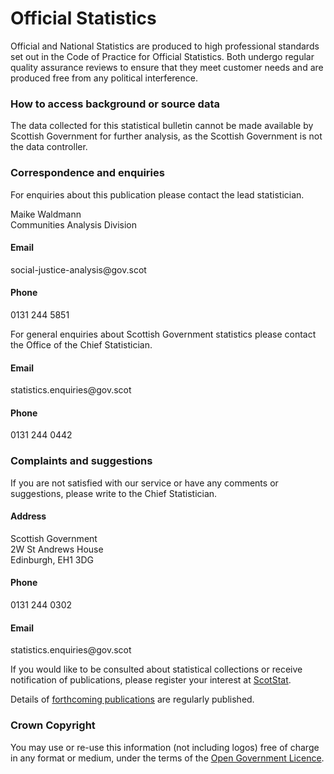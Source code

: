 # Official Statistics

Official and National Statistics are produced to high professional standards set out in the Code of Practice for Official Statistics. Both undergo regular quality assurance reviews to ensure that they meet customer needs and are produced free from any political interference.

### How to access background or source data

The data collected for this statistical bulletin cannot be made available by Scottish Government for further analysis, as the Scottish Government is not the data controller.

### Correspondence and enquiries {#contact}

For enquiries about this publication please contact the lead statistician.

Maike Waldmann<br>
Communities Analysis Division

#### Email

social-justice-analysis@gov.scot

#### Phone

0131 244 5851<br>

For general enquiries about Scottish Government statistics please contact the 
Office of the Chief Statistician.

#### Email

statistics.enquiries@gov.scot

#### Phone

0131 244 0442

### Complaints and suggestions

If you are not satisfied with our service or have any comments or suggestions, please write to the Chief Statistician.

#### Address

Scottish Government<br>
2W St Andrews House<br>
Edinburgh, EH1 3DG

#### Phone

0131 244 0302

#### Email

statistics.enquiries@gov.scot

If you would like to be consulted about statistical collections or receive notification of publications, please register your interest at [ScotStat](www.gov.scot/scotstat).

Details of [forthcoming publications](www.gov.scot/publications/official-statistics-forthcoming-publications/) are regularly published.

### Crown Copyright

You may use or re-use this information (not including logos) free of charge in any format or medium, under the terms of the [Open Government Licence](www.nationalarchives.gov.uk/doc/open-government-licence/).
